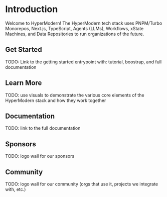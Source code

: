 # Introduction
 
Welcome to HyperModern! The HyperModern tech stack uses PNPM/Turbo Monorepos, Next.js, TypeScript, Agents (LLMs), Workflows, xState Machines, and Data Repositories to run organizations of the future.

## Get Started

TODO: Link to the getting started entrypoint with: tutorial, boostrap, and full documentation

## Learn More

TODO: use visuals to demonstrate the various core elements of the HyperModern stack and how they work together

## Documentation

TODO: link to the full documentation

## Sponsors

TODO: logo wall for our sponsors

## Community

TODO: logo wall for our community (orgs that use it, projects we integrate with, etc.)
